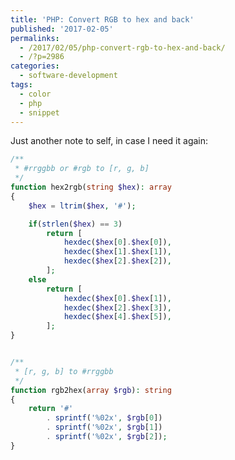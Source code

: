 ---
title: 'PHP: Convert RGB to hex and back'
published: '2017-02-05'
permalinks:
  - /2017/02/05/php-convert-rgb-to-hex-and-back/
  - /?p=2986
categories:
  - software-development
tags:
  - color
  - php
  - snippet
---

Just another note to self, in case I need it again:

```php
/**
 * #rrggbb or #rgb to [r, g, b]
 */
function hex2rgb(string $hex): array
{
    $hex = ltrim($hex, '#');

    if(strlen($hex) == 3)
        return [
            hexdec($hex[0].$hex[0]),
            hexdec($hex[1].$hex[1]),
            hexdec($hex[2].$hex[2]),
        ];
    else
        return [
            hexdec($hex[0].$hex[1]),
            hexdec($hex[2].$hex[3]),
            hexdec($hex[4].$hex[5]),
        ];
}


/**
 * [r, g, b] to #rrggbb
 */
function rgb2hex(array $rgb): string
{
    return '#'
        . sprintf('%02x', $rgb[0])
        . sprintf('%02x', $rgb[1])
        . sprintf('%02x', $rgb[2]);
}
```
